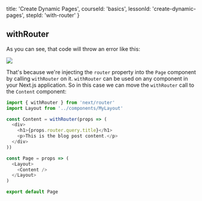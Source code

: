 
  title: 'Create Dynamic Pages',
  courseId: 'basics',
  lessonId: 'create-dynamic-pages',
  stepId: 'with-router'
}

## withRouter

As you can see, that code will throw an error like this:

![](/learn/static/images/withrouter-error.png)

That's because we're injecting the `router` property into the `Page` component by calling `withRouter` on it.
`withRouter` can be used on any component in your Next.js application. So in this case we can move the `withRouter` call to the `Content` component:

```js
import { withRouter } from 'next/router'
import Layout from '../components/MyLayout'

const Content = withRouter(props => (
  <div>
    <h1>{props.router.query.title}</h1>
    <p>This is the blog post content.</p>
  </div>
))

const Page = props => (
  <Layout>
    <Content />
  </Layout>
)

export default Page
```

